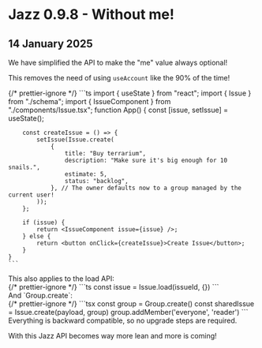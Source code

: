 

# Jazz 0.9.8 - Without me!

<h2 className="not-prose text-sm text-stone-600 dark:text-stone-400 mb-5 pb-2 border-b">
  14 January 2025
</h2>

<div>
  We have simplified the API to make the "me" value always optional!

  This removes the need of using `useAccount` like the 90% of the time!
</div>

<CodeGroup>
    {/* prettier-ignore */}
    ```ts
    import { useState } from "react";
    import { Issue } from "./schema";
    import { IssueComponent } from "./components/Issue.tsx";
    function App() {
        const [issue, setIssue] = useState<Issue>();

        const createIssue = () => {
            setIssue(Issue.create(
                {
                    title: "Buy terrarium",
                    description: "Make sure it's big enough for 10 snails.",
                    estimate: 5,
                    status: "backlog",
                }, // The owner defaults now to a group managed by the current user!
            ));
        };

        if (issue) {
            return <IssueComponent issue={issue} />;
        } else {
            return <button onClick={createIssue}>Create Issue</button>;
        }
    }
    ```
</CodeGroup>

<div>
  This also applies to the load API:
</div>

<CodeGroup>
  {/* prettier-ignore */}
  ```ts
  const issue = Issue.load(issueId, {})
  ```
</CodeGroup>

<div>
  And `Group.create`:
</div>

<CodeGroup>
    {/* prettier-ignore */}
    ```tsx
    const group = Group.create()
    const sharedIssue = Issue.create(payload, group)
    group.addMember('everyone', 'reader')
    ```
</CodeGroup>

<div>
Everything is backward compatible, so no upgrade steps are required.

With this Jazz API becomes way more lean and more is coming!
</div>

